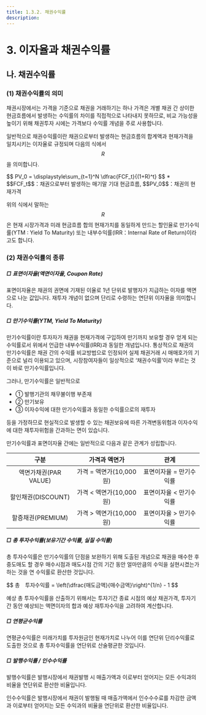 ```yaml
---
title: 1.3.2. 채권수익률
description: 
---
```

# 3. 이자율과 채권수익률

## 나. 채권수익률

### (1) 채권수익률의 의미

채권시장에서는 가격을 기준으로 채권을 거래하기는 하나 가격은 개별 채권 간 상이한 현금흐름에서 발생하는 수익률의 차이를 직접적으로 나타내지 못하므로, 비교 가능성을 높이기 위해 채권투자 시에는 가격보다 수익률 개념을 주로 사용합니다.

일반적으로 채권수익률이란 채권으로부터 발생하는 현금흐름의 합계액과 현재가격을 일치시키는 이자율로 규정되며 다음의 식에서 $$R$$을 의미합니다.

<GCallout severity="success">
<GMath>
 $$ PV_0 = \displaystyle\sum_{t=1}^N \dfrac{FCF_t}{(1+R)^t} $$
</GMath>
<Cmt>
* $$FCF_t$$：채권으로부터 발생하는 매기말 기대 현금흐름, $$PV_0$$：채권의 현재가격
</Cmt>
</GCallout>

위의 식에서 말하는 $$R$$은 현재 시장가격과 미래 현금흐름 합의 현재가치를 동일하게 만드는 할인율로 만기수익률(YTM : Yield To Maturity) 또는 내부수익률(IRR：Internal Rate of Return)이라고도 합니다.

### (2) 채권수익률의 종류

##### □ 표면이자율(액면이자율, Coupon Rate)

표면이자율은 채권의 권면에 기재된 이율로 1년 단위로 발행자가 지급하는 이자를 액면으로 나눈 값입니다. 재투자 개념이 없으며 단리로 수령하는 연단위 이자율을 의미합니다.

##### □ 만기수익률(YTM, Yield To Maturity)

만기수익률이란 투자자가 채권을 현재가격에 구입하여 만기까지 보유할 경우 얻게 되는 수익률로서 위에서 언급한 내부수익률(IRR)과 동일한 개념입니다. 통상적으로 채권의 만기수익률은 채권 간의 수익률 비교방법으로 인정되어 실제 채권거래 시 매매호가의 기준으로 널리 이용되고 있으며, 시장참여자들이 일상적으로 ‘채권수익률’이라 부르는 것이 바로 만기수익률입니다.

그러나, 만기수익률은 일반적으로

  * ① 발행기관의 채무불이행 부존재
  * ② 만기보유
  * ③ 이자수익에 대한 만기수익률과 동일한 수익률으로의 재투자

등을 가정하므로 현실적으로 발생할 수 있는 채권보유에 따른 가격변동위험과 이자수익에 대한 재투자위험을 간과하는 면이 있습니다.

만기수익률과 표면이자율 간에는 일반적으로 다음과 같은 관계가 성립합니다.

<GCallout title="만기수익률과 표면이자율">

|구분|가격과 액면가|관계
|--|--|--|
|<center>액면가채권(PAR VALUE)</center>|<center>가격 = 액면가(10,000원)</center>|<center>표면이자율 = 만기수익률</center>|
|<center>할인채권(DISCOUNT)</center>|<center>가격 \< 액면가(10,000원)</center>|<center>표면이자율 \< 만기수익률</center>|
|<center>할증채권(PREMIUM)</center>|<center>가격 \> 액면가(10,000원)</center>|<center>표면이자율 \> 만기수익률</center>|

</GCallout>

##### □ 총 투자수익률(보유기간 수익률, 실질 수익률)

총 투자수익률은 만기수익률의 단점을 보완하기 위해 도출된 개념으로 채권을 매수한 후 중도매도 할 경우 매수시점과 매도시점 간의 기간 동안 얼마만큼의 수익을 실현시켰는가 하는 것을 연 수익률로 환산한 것입니다.

<GMath>
 $$ 총　투자수익률 = \left(\dfrac{매도금액}{매수금액}\right)^{1/n} - 1 $$
</GMath>

예상 총 투자수익률을 산출하기 위해서는 투자기간 종료 시점의 예상 채권가격, 투자기간 동안 예상되는 액면이자의 합과 예상 재투자수익을 고려하여 계산합니다.

##### □ 연평균수익률

연평균수익률은 미래가치를 투자원금인 현재가치로 나누어 이를 연단위 단리수익률로 도출한 것으로 총 투자수익률을 연단위로 산술평균한 것입니다.

##### □ 발행수익률 / 인수수익률

발행수익률은 발행시장에서 채권발행 시 매출가액과 이로부터 얻어지는 모든 수익과의 비율을 연단위로 환산한 비율입니다.

인수수익률은 발행시장에서 채권이 발행될 때 매출가액에서 인수수수료를 차감한 금액과 이로부터 얻어지는 모든 수익과의 비율을 연단위로 환산한 비율입니다.
